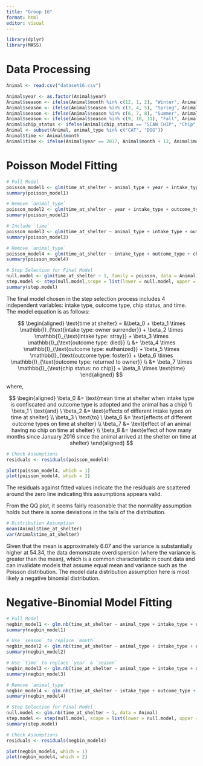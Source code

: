 ```yaml
---
title: "Group 16"
format: html
editor: visual
---
```


```r
library(dplyr)
library(MASS)
```

# Data Processing

```r
Animal <- read.csv("dataset16.csv")

Animal$year <- as.factor(Animal$year)
Animal$season <- ifelse(Animal$month %in% c(12, 1, 2), "Winter", Animal$month)
Animal$season <- ifelse(Animal$season %in% c(3, 4, 5), "Spring", Animal$season)
Animal$season <- ifelse(Animal$season %in% c(6, 7, 8), "Summer", Animal$season)
Animal$season <- ifelse(Animal$season %in% c(9, 10, 11), "Fall", Animal$season)
Animal$chip_status <- ifelse(Animal$chip_status == "SCAN CHIP", "Chip", "No Chip")
Animal <- subset(Animal, animal_type %in% c("CAT", "DOG"))
Animal$time <- Animal$month
Animal$time <- ifelse(Animal$year == 2017, Animal$month + 12, Animal$month)
```


# Poisson Model Fitting

```r
# Full Model
poisson_model1 <- glm(time_at_shelter ~ animal_type + year + intake_type + outcome_type + chip_status + month, family = poisson, data = Animal)
summary(poisson_model1)
```

```r
# Remove `animal_type`
poisson_model2 <- glm(time_at_shelter ~ year + intake_type + outcome_type + chip_status + month, family = poisson, data = Animal)
summary(poisson_model2)
```

```r
# Include `time`
poisson_model3 <- glm(time_at_shelter ~ animal_type + intake_type + outcome_type + chip_status + time, family = poisson, data = Animal)
summary(poisson_model3)
```

```r
# Remove `animal_type`
poisson_model4 <- glm(time_at_shelter ~ intake_type + outcome_type + chip_status + time, family = poisson, data = Animal)
summary(poisson_model4)
```

```r
# Step Selection for Final Model
null.model <- glm(time_at_shelter ~ 1, family = poisson, data = Animal)
step.model <- step(null.model,scope = list(lower = null.model, upper = poisson_model3), direction = "both")
summary(step.model)
```

The final model chosen in the step selection process includes 4 independent variables: intake type, outcome type, chip status, and time. The model equation is as follows:

$$
\begin{aligned}
\text{time at shelter} = &\beta_0 + \beta_1 \times \mathbb{I}_{\text{intake type: owner surrender}} + \beta_2 \times \mathbb{I}_{\text{intake type: stray}} + \beta_3 \times \mathbb{I}_{\text{outcome type: died}} \\
&+ \beta_4 \times \mathbb{I}_{\text{outcome type: euthanized}} + \beta_5 \times \mathbb{I}_{\text{outcome type: foster}} + \beta_6 \times \mathbb{I}_{\text{outcome type: returned to owner}} \\
&+ \beta_7 \times \mathbb{I}_{\text{chip status: no chip}} + \beta_8 \times \text{time}
\end{aligned}
$$

where,

$$
\begin{aligned}
\beta_0 &= \text{mean time at shelter when intake type is confiscated and outcome type is adopted and the animal has a chip} \\
\beta_1 \ \text{and} \ \beta_2 &= \text{effects of different intake types on time at shelter} \\
\beta_3 \ \text{to} \ \beta_6 &= \text{effects of different outcome types on time at shelter} \\
\beta_7 &= \text{effect of an animal having no chip on time at shelter} \\
\beta_8 &= \text{effect of how many months since January 2016 since the animal arrived at the shelter on time at shelter}
\end{aligned}
$$

```r
# Check Assumptions
residuals <- residuals(poisson_model4)

plot(poisson_model4, which = 1)
plot(poisson_model4, which = 2)
```

The residuals against fitted values indicate the the residuals are scattered around the zero line indicating this assumptions appears valid.

From the QQ plot, it seems fairly reasonable that the normality assumption holds but there is some deviations in the tails of the distribution. 

```r
# Distribution Assumption
mean(Animal$time_at_shelter)
var(Animal$time_at_shelter)
```

Given that the mean is approximately 6.07 and the variance is substantially higher at 54.34, the data demonstrate overdispersion (where the variance is greater than the mean), which is a common characteristic in count data and can invalidate models that assume equal mean and variance such as the Poisson distribution. The model data distribution assumption here is most likely a negative binomial distribution.


# Negative-Binomial Model Fitting

```r
# Full Model
negbin_model1 <- glm.nb(time_at_shelter ~ animal_type + intake_type + outcome_type + chip_status + year + month, data = Animal)
summary(negbin_model1)
```

```r
# Use `season` to replace `month`
negbin_model2 <- glm.nb(time_at_shelter ~ animal_type + intake_type + outcome_type + chip_status + year + season, data = Animal)
summary(negbin_model2)
```

```r
# Use `time` to replace `year` & `season`
negbin_model3 <- glm.nb(time_at_shelter ~ animal_type + intake_type + outcome_type + chip_status + time, data = Animal)
summary(negbin_model3)
```


```r
# Remove `animal_type`
negbin_model4 <- glm.nb(time_at_shelter ~ intake_type + outcome_type + chip_status + time, data = Animal)
summary(negbin_model4)
```

```r
# Step Selection for Final Model
null.model <- glm.nb(time_at_shelter ~ 1, data = Animal)
step.model <- step(null.model, scope = list(lower = null.model, upper = negbin_model3), direction = "both")
summary(step.model)
```

```r
# Check Assumptions
residuals <- residuals(negbin_model4)

plot(negbin_model4, which = 1)
plot(negbin_model4, which = 2)
```